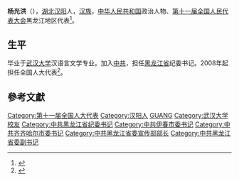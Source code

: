 '''杨光洪'''（{{bd|1943年||}}），[[湖北|湖北]][[汉阳|汉阳]]人，[[汉族|汉族]]，[[中华人民共和国|中华人民共和国]]政治人物、[[第十一届全国人民代表大会|第十一届全国人民代表大会]]黑龙江地区代表<ref>{{cite web|author=新华网|title=第十一届全国人大代表|url=http://news.xinhuanet.com/ziliao/2008-03/03/content_7708230.htm?node=36628|publisher=新华网|accessdate=2014-01-07|archive-date=2014-01-10|archive-url=https://web.archive.org/web/20140110211415/http://news.xinhuanet.com/ziliao/2008-03/03/content_7708230.htm?node=36628|dead-url=no}}</ref>。

==生平==
毕业于[[武汉大学|武汉大学]]汉语言文学专业。加入[[中共|中共]]，担任[[黑龙江省|黑龙江省]]纪委书记。2008年起担任全国人大代表<ref>{{cite news|title=全国人大代表信息-杨光洪|url= http://210.82.31.1:8084/delegate/viewDelegate.action?dbid=110579|accessdate=2013-04-05|newspaper=全国人大网|archive-url=https://web.archive.org/web/20140313001206/http://www.npc.gov.cn/delegate/viewDelegate.action?dbid=110579|archive-date=2014-03-13|dead-url=yes}}</ref>。

==參考文獻==
{{reflist}}

{{Authority control}}
{{DEFAULTSORT:Y}}
[[Category:第十一届全国人大代表|Category:第十一届全国人大代表]]
[[Category:汉阳人|Category:汉阳人]]
[[Category:杨姓|GUANG]]
[[Category:武汉大学校友|Category:武汉大学校友]]
[[Category:中共黑龙江省纪委书记|Category:中共黑龙江省纪委书记]]
[[Category:中共伊春市委书记|Category:中共伊春市委书记]]
[[Category:中共齐齐哈尔市委书记|Category:中共齐齐哈尔市委书记]]
[[Category:中共黑龙江省委宣传部部长|Category:中共黑龙江省委宣传部部长]]
[[Category:中共黑龙江省委副书记|Category:中共黑龙江省委副书记]]